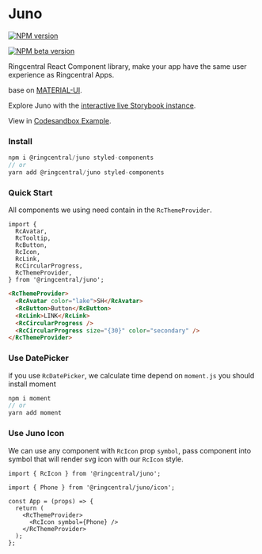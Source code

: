 <Meta title="README" />

# Juno

[![NPM version](https://img.shields.io/npm/v/@ringcentral/juno/latest.svg)](https://www.npmjs.com/package/@ringcentral/juno)

[![NPM beta version](https://img.shields.io/npm/v/@ringcentral/juno/beta.svg)](https://www.npmjs.com/package/@ringcentral/juno?activeTab=versions)

Ringcentral React Component library, make your app have the same user experience as Ringcentral Apps.

base on [MATERIAL-UI](https://material-ui.com/).

Explore Juno with the [interactive live Storybook instance](https://ringcentral.github.io/juno/).

View in [Codesandbox Example](https://codesandbox.io/s/4j370).

### Install

```ts
npm i @ringcentral/juno styled-components
// or
yarn add @ringcentral/juno styled-components
```

### Quick Start

All components we using need contain in the `RcThemeProvider`.

```tsx
import {
  RcAvatar,
  RcTooltip,
  RcButton,
  RcIcon,
  RcLink,
  RcCircularProgress,
  RcThemeProvider,
} from '@ringcentral/juno';
```

```html
<RcThemeProvider>
  <RcAvatar color="lake">SH</RcAvatar>
  <RcButton>Button</RcButton>
  <RcLink>LINK</RcLink>
  <RcCircularProgress />
  <RcCircularProgress size="{30}" color="secondary" />
</RcThemeProvider>
```

### Use DatePicker

if you use `RcDatePicker`, we calculate time depend on `moment.js` you should install moment

```ts
npm i moment
// or
yarn add moment
```

### Use Juno Icon

We can use any component with `RcIcon` prop `symbol`, pass component into symbol that will render svg icon with our `RcIcon` style.

```tsx
import { RcIcon } from '@ringcentral/juno';

import { Phone } from '@ringcentral/juno/icon';

const App = (props) => {
  return (
    <RcThemeProvider>
      <RcIcon symbol={Phone} />
    </RcThemeProvider>
  );
};
```

